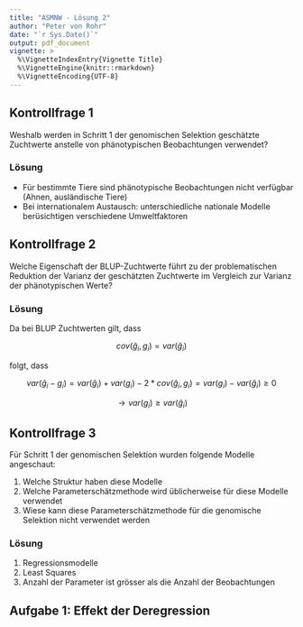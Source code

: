 ```yaml
---
title: "ASMNW - Lösung 2"
author: "Peter von Rohr"
date: "`r Sys.Date()`"
output: pdf_document
vignette: >
  %\VignetteIndexEntry{Vignette Title}
  %\VignetteEngine{knitr::rmarkdown}
  %\VignetteEncoding{UTF-8}
---
```


## Kontrollfrage 1
Weshalb werden in Schritt 1 der genomischen Selektion geschätzte Zuchtwerte anstelle von phänotypischen Beobachtungen verwendet?

### Lösung
- Für bestimmte Tiere sind phänotypische Beobachtungen nicht verfügbar (Ahnen, ausländische Tiere)
- Bei internationalem Austausch: unterschiedliche nationale Modelle berüsichtigen verschiedene Umweltfaktoren


## Kontrollfrage 2
Welche Eigenschaft der BLUP-Zuchtwerte führt zu der problematischen Reduktion der Varianz der geschätzten Zuchtwerte im Vergleich zur Varianz der phänotypischen Werte?

### Lösung
Da bei BLUP Zuchtwerten gilt, dass 

$$cov(\hat{g}_i, g_i) = var(\hat{g}_i)$$

folgt, dass 

$$var(\hat{g}_i - g_i) =  var(\hat{g}_i) + var(g_i) - 2*cov(\hat{g}_i, g_i) =  var(g_i) - var(\hat{g}_i) \ge 0$$

$$\rightarrow  var(g_i) \ge var(\hat{g}_i)$$


## Kontrollfrage 3
Für Schritt 1 der genomischen Selektion wurden folgende Modelle angeschaut:

\begin{tabular}{ll}
wahre Zuchtwerte  &  $\mathbf{g} = \mathbf{1}\mu + \mathbf{M}\mathbf{a} + \mathbf{\epsilon}$ \\
phänotypische Beobachtungen  &   $\mathbf{y} = (\mathbf{1}\mu + \mathbf{X}\mathbf{b}) + \mathbf{M}\mathbf{a} + (\mathbf{\epsilon}+ \mathbf{e})$ \\
geschätzte Zuchtwerte  &  $\hat{\mathbf{g}} = \mathbf{1}\mu + \mathbf{M}\mathbf{a} + (\mathbf{\epsilon} + (\hat{\mathbf{g}} - \mathbf{g}) )$
\end{tabular}

1. Welche Struktur haben diese Modelle
2. Welche Parameterschätzmethode wird üblicherweise für diese Modelle verwendet
3. Wiese kann diese Parameterschätzmethode für die genomische Selektion nicht verwendet werden

### Lösung

1. Regressionsmodelle
2. Least Squares
3. Anzahl der Parameter ist grösser als die Anzahl der Beobachtungen


## Aufgabe 1: Effekt der Deregression



